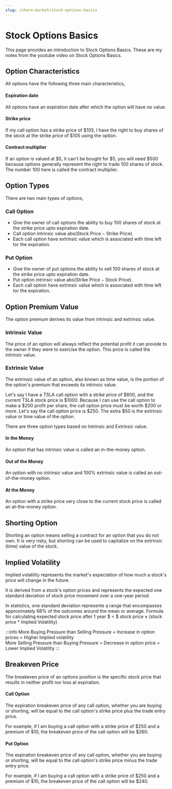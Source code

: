 ```yaml
---
slug: /share-market/stock-options-basics
---
```


# Stock Options Basics

This page provides an introduction to Stock Options Basics. These are my notes from the youtube video on Stock Options Basics.

## Option Characteristics

All options have the following three main characteristics, 

#### Expiration date

All options have an expiration date after which the option will have no value.

#### Strike price 

If my call option has a strike price of \$$105$, I have the right to buy shares of the stock at the strike price of \$$105$ using the option.

#### Contract multiplier

If an option is valued at \$$5$, it can't be bought for \$$5$, you will need \$$500$ because options generally represent the right to trade $100$ shares of stock. The number $100$ here is called the contract multiplier.


## Option Types

There are two main types of options, 

### Call Option

- Give the owner of call options the ability to buy $100$ shares of stock at the strike price upto expiration date.
- Call option intrinsic value $\text{abs}(\text{Stock Price} - \text{Strike Price})$.
- Each call option have extrinsic value which is associated with time left tor the expiration.

### Put Option 

- Give the owner of put options the ability to sell $100$ shares of stock at the strike price upto expiration date.
- Put option intrinsic value $\text{abs}(\text{Strike Price} - \text{Stock Price})$.
- Each call option have extrinsic value which is associated with time left tor the expiration.


## Option Premium Value

The option premium derives its value from intrinsic and extrinsic value.

### Intrinsic Value

The price of an option will always reflect the potential profit it can provide to the owner if they were to exercise the option. This price is called the intrinsic value.	

### Extrinsic Value

The extrinsic value of an option, also known as time value, is the portion of the option's premium that exceeds its intrinsic value.

Let's say I have a TSLA call option with a strike price of \$$800$, and the current TSLA stock price is \$$1000$. Because I can use the call option to make a \$$200$ profit per share, the call option price must be worth \$$200$ or more. Let's say the call option price is \$$250$. The extra \$$50$ is the extrinsic value or time value of the option.


There are three option types based on Intrinsic and Extrinsic value.

#### In the Money

An option that has intrinsic value is called an in-the-money option.

#### Out of the Money

An option with no intrinsic value and 100% extrinsic value is called an out-of-the-money option.

#### At the Money

An option with a strike price very close to the current stock price is called an at-the-money option.


## Shorting Option

Shorting an option means selling a contract for an option that you do not own. It is very risky, but shorting can be used to capitalize on the extrinsic (time) value of the stock.


## Implied Volatility 

Implied volatility represents the market's expectation of how much a stock's price will change in the future.

It is derived from a stock's option prices and represents the expected one standard deviation of stock price movement over a one-year period.

In statistics, one standard deviation represents a range that encompasses approximately $68$% of the outcomes around the mean or average. Formula for calculating expected stock price after 1 year $ = $ stock price $\pm$ (stock price $*$ Implied Volatility)

:::info
More Buying Pressure than Selling Pressure = Increase in option prices = Higher Implied volatility \
More Selling Pressure than Buying Pressure = Decrease in option price = Lower Implied Volatility
:::

## Breakeven Price

The breakeven price of an options position is the specific stock price that results in neither profit nor loss at expiration.

#### Call Option

The expiration breakeven price of any call option, whether you are buying or shorting, will be equal to the call option's strike price plus the trade entry price.

For example, if I am buying a call option with a strike price of \$$250$ and a premium of \$$10$, the breakeven price of the call option will be \$$260$.

#### Put Option

The expiration breakeven price of any call option, whether you are buying or shorting, will be equal to the call option's strike price minus the trade entry price.

For example, if I am buying a call option with a strike price of \$$250$ and a premium of \$$10$, the breakeven price of the call option will be \$$240$.

